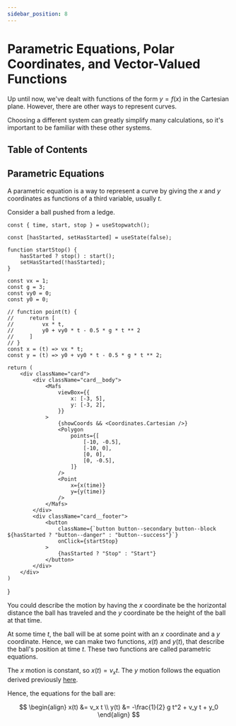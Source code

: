 ```yaml
---
sidebar_position: 8
---
```


# Parametric Equations, Polar Coordinates, and Vector-Valued Functions

Up until now, we've dealt with functions of the form $y = f(x)$ in the Cartesian plane.
However, there are other ways to represent curves.

Choosing a different system can greatly simplify many calculations, so it's important to be familiar with these other systems.

## Table of Contents

<TOCInline toc={toc} />

## Parametric Equations

A parametric equation is a way to represent a curve by giving the $x$ and $y$ coordinates as functions of a third variable, usually $t$.

Consider a ball pushed from a ledge.

    const { time, start, stop } = useStopwatch();

    const [hasStarted, setHasStarted] = useState(false);

    function startStop() {
        hasStarted ? stop() : start();
        setHasStarted(!hasStarted);
    }

    const vx = 1;
    const g = 3;
    const vy0 = 0;
    const y0 = 0;

    // function point(t) {
    //     return [
    //         vx * t,
    //         y0 + vy0 * t - 0.5 * g * t ** 2
    //     ]
    // }
    const x = (t) => vx * t;
    const y = (t) => y0 + vy0 * t - 0.5 * g * t ** 2;

    return (
        <div className="card">
            <div className="card__body">
                <Mafs
                    viewBox={{
                        x: [-3, 5],
                        y: [-3, 2],
                    }}
                >
                    {showCoords && <Coordinates.Cartesian />}
                    <Polygon
                        points={[
                            [-10, -0.5],
                            [-10, 0],
                            [0, 0],
                            [0, -0.5],
                        ]}
                    />
                    <Point
                        x={x(time)}
                        y={y(time)}
                    />
                </Mafs>
            </div>
            <div className="card__footer">
                <button
                    className={`button button--secondary button--block ${hasStarted ? "button--danger" : "button--success"}`}
                    onClick={startStop}
                >
                    {hasStarted ? "Stop" : "Start"}
                </button>
            </div>
        </div>
    )
}

<ParametricEquationsBall />

You could describe the motion by having the $x$ coordinate be the horizontal distance the ball has traveled and the $y$ coordinate be the height of the ball at that time.

At some time $t$, the ball will be at some point with an $x$ coordinate and a $y$ coordinate.
Hence, we can make two functions, $x(t)$ and $y(t)$, that describe the ball's position at time $t$.
These two functions are called parametric equations.

The $x$ motion is constant, so $x(t) = v_x t$. The $y$ motion follows the equation derived previously [here](./Applications%20of%20Integration#motion).

Hence, the equations for the ball are:

$$
\begin{align}
x(t) &= v_x t \\
y(t) &= -\frac{1}{2} g t^2 + v_y t + y_0
\end{align}
$$
